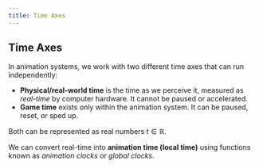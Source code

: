 ```yaml
---
title: Time Axes
---
```


## Time Axes

In animation systems, we work with two different time axes that can run independently:

* **Physical/real-world time** is the time as we perceive it, measured as *real-time* by computer hardware. It cannot be paused or accelerated.
* **Game time** exists only within the animation system. It can be paused, reset, or sped up.

Both can be represented as real numbers $t \in \mathbb{R}$.

We can convert real-time into **animation time (local time)** using functions known as *animation clocks* or *global clocks*.
